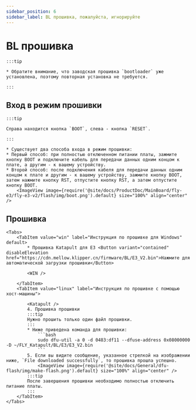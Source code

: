 ```yaml
---
sidebar_position: 6
sidebar_label: BL прошивка, пожалуйста, игнорируйте
---
```









# BL прошивка

    :::tip

    * Обратите внимание, что заводская прошивка `bootloader` уже установлена, поэтому повторная установка не требуется.

    :::

## Вход в режим прошивки

    :::tip

    Справа находится кнопка `BOOT`, слева - кнопка `RESET`.

    :::

    * Существует два способа входа в режим прошивки:
    * Первый способ: при полностью отключенном питании платы, зажмите кнопку BOOT и подключите кабель для передачи данных одним концом к плате, а другим - к вашему устройству.
    * Второй способ: после подключения кабеля для передачи данных одним концом к плате и другим - к вашему устройству, зажмите кнопку BOOT, затем нажмите кнопку RST, отпустите кнопку RST, а затем отпустите кнопку BOOT.
        <ImageView image={require('@site/docs/ProductDoc/MainBoard/fly-e3/fly-e3-v2/flash/img/boot.png').default} size="100%" align="center" />

## Прошивка

    <Tabs>
        <TabItem value="win" label="Инструкция по прошивке для Windows" default>
            * Прошивка Katapult для E3 <Button variant="contained" disableElevation href="https://cdn.mellow.klipper.cn/firmware/BL/E3_V2.bin">Нажмите для автоматической загрузки прошивки</Button>

            <WIN />

        </TabItem>
        <TabItem value="linux" label="Инструкция по прошивке с помощью хост-машины">
            
            <Katapult />
            4. Прошивка прошивки
            :::tip
            Нужно прошить только один файл прошивки.
            :::
            * Ниже приведена команда для прошивки:
                ```bash
                sudo dfu-util -a 0 -d 0483:df11 --dfuse-address 0x08000000 -D ~/FLY_Katapult/BL/E3/E3_V2.bin
                ```
            5. Если вы видите сообщение, указанное стрелкой на изображении ниже, `File downloaded successfully`, то прошивка прошла успешно.
                <ImageView image={require('@site/docs/General/dfu-flash/img/make-flash.png').default} size="100%" align="center" />
            :::tip
            После завершения прошивки необходимо полностью отключить питание платы.
            :::
        </TabItem>
    </Tabs>